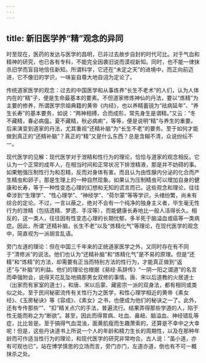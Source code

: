 ```yaml
---
---
---
```

title: 新旧医学养“精”观念的异同
---




时至现在，医药的发达与医学的昌明，已非过去故步自封的时代可比。对于气血和精神的研究，也已各有专科，不能完全因袭旧说而漠视新知。同时，也不能一律抹杀旧学而盲目地信任新知。所谓科学，它还在“未定之天”的进境中，而正向前迈进，它不像旧的学识，一味妄自尊大地自诩为定论了。

传统道家医学的观念：过去的中国医学和从事炼养“长生不老术”的人们，认为人体内在的“精”子，便是生命最基本的要素。不但道家修炼神仙的丹法，要以“炼精”为主要的修养，所谓医学宗祖典籍的黄帝《内经》，也以养精蓄锐为“祛病延年”、“养生长寿”的基本要务，如说：“两神相搏，合而成形，常先身生是谓精。”又云：“冬不藏精，春必病瘟。夏不藏精，秋必病痢”，等等，便是说明“精”与养生的重要。后来演变到道家的丹法，尤其重视“还精补脑”为“长生不老”的要务。至于如何才能做到真正的“还精补脑”？真正的“精”又是什么东西？总是含糊不清，众说纷纭不一。

现代医学的见解：现代医学对于泄精和性行为的理论，恰恰与道家的观念相反。它认为一个正常的成年人，在相当时间和正常状况下排泄精液，那是并不妨碍的事。如果勉强压制性行为和忍精，反而对身体有害。而且认为由性腺内分泌的化合而产生精虫和卵子，那是生理上的一种自然现象。如果认为压制精虫可以增加自身的健康和长寿，等于一种性变态心理的幻想和无知的谎言而已。这些观念和理论，往往牵涉到“生理学”、“性心理学”、“神经学”、“荷尔蒙”等等学识，头绪纷繁，尚未有综合的定论。不过，一言以蔽之，绝对不会有一个纯净的独身主义者，毕生毫无性行为的泄精（包括遗精、梦遗、手淫等），而能健康长寿地比一般人活得长久。相反的，这一类人，往往因有性变态心理的长期忧郁，多半死于脑溢血或癌等一类病症。因此，所谓“还精补脑，长生不老”以及“炼精化气”等理论，在现代医学的观念中，简直视为一派胡言乱语。

旁门左道的理论：但在中国三千年来的正统道家医学之外，又同时存在有不同于“清修派”的说法。他们也认为“还精补脑”和“炼精化气”是不易的原理。但是“还精”和“炼精”的方法，却需要有正当而特别方法的性行为，才能真正做到“返还”与“补脑”的利益。他们的理论也根据《易经·系辞传》“一阴一阳之谓道”的名言而牵强附会，说得天花乱坠地搞那男女双修的事情。唐、宋以后道教的火居道士（出家而有家室的道士），和唐、宋以后蒙、藏密宗一派的双身法，都有相同或类似之处。至于民间秘密流传有关性行为之医学，和性心理学相近的黄帝《素女经》、《玉房秘诀》等《容成》、《素女》之书，也便成为他们的秘诀之一了。此外，还有专传那些“”、“扣”精关点穴的手法，普遍流行。结果弄得那些学道的人，陷于性无能而称之为“断欲”。甚至，因此而得胃病、吐血、鼻衄、脑溢血、神经错乱等症，比比皆是。至于搞得气血混浊，面黄肌瘦而生趣萧索的，还算是不幸中之大幸呢！但是，这些丹诀道书上所说一个人的年龄和精力生长的周期性，以及在那种年龄而可作适当性行为的理论，和现代医学的研究非常吻合。古人说：“虽小道，亦有可观也已”，站在博学慎思的立场而言，旁门亦门，左道亦道，倒也有不可一概抹杀之处。